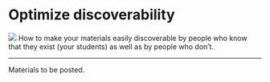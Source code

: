 # Optimize discoverability {#discover}

![](images/icons8-search-more-100.png){.cover} How to make your materials easily discoverable by people who know that they exist (your students) as well as by people who don't.

<!--# teaching short term, teaching long term, licensing -->

------------------------------------------------------------------------

Materials to be posted.
